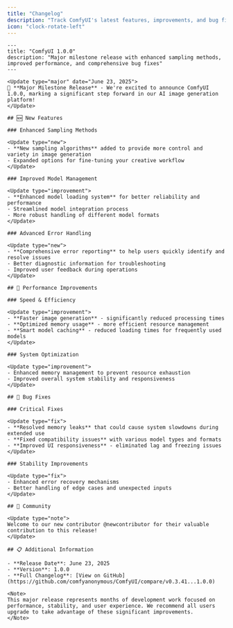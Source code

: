 ```yaml
---
title: "Changelog"
description: "Track ComfyUI's latest features, improvements, and bug fixes"
icon: "clock-rotate-left"
---
```


<Update label="1.0.0" description="June 23, 2025">

```mdx
---
title: "ComfyUI 1.0.0"
description: "Major milestone release with enhanced sampling methods, improved performance, and comprehensive bug fixes"
---

<Update type="major" date="June 23, 2025">
🎉 **Major Milestone Release** - We're excited to announce ComfyUI 1.0.0, marking a significant step forward in our AI image generation platform!
</Update>

## 🆕 New Features

### Enhanced Sampling Methods

<Update type="new">
- **New sampling algorithms** added to provide more control and variety in image generation
- Expanded options for fine-tuning your creative workflow
</Update>

### Improved Model Management

<Update type="improvement">
- **Enhanced model loading system** for better reliability and performance
- Streamlined model integration process
- More robust handling of different model formats
</Update>

### Advanced Error Handling

<Update type="new">
- **Comprehensive error reporting** to help users quickly identify and resolve issues
- Better diagnostic information for troubleshooting
- Improved user feedback during operations
</Update>

## 🚀 Performance Improvements

### Speed & Efficiency

<Update type="improvement">
- **Faster image generation** - significantly reduced processing times
- **Optimized memory usage** - more efficient resource management
- **Smart model caching** - reduced loading times for frequently used models
</Update>

### System Optimization

<Update type="improvement">
- Enhanced memory management to prevent resource exhaustion
- Improved overall system stability and responsiveness
</Update>

## 🐛 Bug Fixes

### Critical Fixes

<Update type="fix">
- **Resolved memory leaks** that could cause system slowdowns during extended use
- **Fixed compatibility issues** with various model types and formats
- **Improved UI responsiveness** - eliminated lag and freezing issues
</Update>

### Stability Improvements

<Update type="fix">
- Enhanced error recovery mechanisms
- Better handling of edge cases and unexpected inputs
</Update>

## 🙏 Community

<Update type="note">
Welcome to our new contributor @newcontributor for their valuable contribution to this release!
</Update>

## 📋 Additional Information

- **Release Date**: June 23, 2025
- **Version**: 1.0.0
- **Full Changelog**: [View on GitHub](https://github.com/comfyanonymous/ComfyUI/compare/v0.3.41...1.0.0)

<Note>
This major release represents months of development work focused on performance, stability, and user experience. We recommend all users upgrade to take advantage of these significant improvements.
</Note>
```

</Update>


